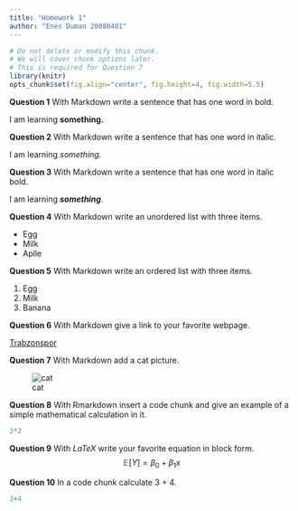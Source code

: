 ```yaml
---
title: "Homework 1"
author: "Enes Duman 20080481"
---
```


```r
# Do not delete or modify this chunk.
# We will cover chunk options later.
# This is required for Question 7
library(knitr)
opts_chunk$set(fig.align="center", fig.height=4, fig.width=5.5)
```

**Question 1** With Markdown write a sentence that has one word in bold.

I am learning **something.**

**Question 2** With Markdown write a sentence that has one word in italic.

I am learning *something.*

**Question 3** With Markdown write a sentence that has one word in italic bold.

I am learning ***something***.

**Question 4** With Markdown write an unordered list with three items.

-   Egg
-   Milk
-   Aplle

**Question 5** With Markdown write an ordered list with three items.

1.  Egg
2.  Milk
3.  Banana

**Question 6** With Markdown give a link to your favorite webpage.

[Trabzonspor](https://www.trabzonspor.org.tr/tr)

**Question 7** With Markdown add a cat picture.

![cat](https://octodex.github.com/images/bannekat.png)

**Question 8** With Rmarkdown insert a code chunk and give an example of a simple mathematical calculation in it.

```r
2*2
```

**Question 9** With $LaTeX$ write your favorite equation in block form.
$$
\mathbb{E}[Y] = \beta_0 + \beta_1x
$$

**Question 10** In a code chunk calculate 3 + 4.

```r
3+4
```
